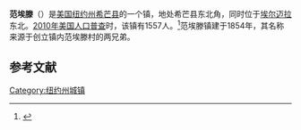 {{Infobox settlement
|official_name            = 范埃滕
|settlement_type          = 镇
|nickname                 = 
|motto                    =

<!-- Images -->
|image_skyline            = 
|imagesize                = 
|image_caption            = 
|image_flag               = 
|image_seal               =

<!-- Maps -->
|pushpin_map              = New York
|pushpin_label            = 范埃滕
|pushpin_label_position   = 
|pushpin_map_caption      =
|pushpin_mapsize          =
|image_map                = 
|mapsize                  = 
|map_caption              = 
|image_map1               = 
|mapsize1                 = 
|map_caption1             =
|latd = 42 | latm = 11 | lats = 55 | latNS = N
|longd = 76 | longm = 33 | longs = 8 | longEW = W

<!-- Location -->
|subdivision_type         = [[国家|国家]]
|subdivision_name         = [[美国|美国]]
|subdivision_type1        = [[美国行政区划|州]]
|subdivision_name1        = [[纽约州|纽约州]]
|subdivision_type2        = [[纽约州行政区划|县]]
|subdivision_name2        = [[希芒县_(纽约州)|希芒县]]
|government_footnotes     = 
|government_type          = 
|established_title        = 
|established_date         =

<!-- Area -->
|unit_pref                = Imperial
|area_footnotes           = 
|area_magnitude           = 
|area_total_km2           = 107.7 
|area_land_km2            = 107.3
|area_water_km2           = 0.3
|area_total_sq_mi         = 
|area_land_sq_mi          = 
|area_water_sq_mi         =

<!-- Population -->
|population_as_of         = [[2010年美国人口普查|2010]]
|population_footnotes     = 
|population_total         = 1557
|population_density_km2   = 14.5
|population_density_sq_mi =

<!-- General information -->
|timezone                 = [[美国东部时间|EST]]
|utc_offset               = 
|timezone_DST             = 
|utc_offset_DST           = 
|elevation_footnotes      = 
|elevation_m              = 
|elevation_ft             = 1012

<!-- Area/postal codes & others -->
|postal_code_type         = [[美国邮政编码|邮政编码]]
|postal_code              = 14889
|area_code                = 
|website                  = 
|footnotes                = 
}}
'''范埃滕'''（{{lang-en|Van Etten}}）是[[美国|美国]][[纽约州|纽约州]][[希芒县_(纽约州)|希芒县]]的一个镇，地处希芒县东北角，同时位于[[埃尔迈拉_(纽约州)|埃尔迈拉]]东北。[[2010年美国人口普查|2010年美国人口普查]]时，该镇有1557人。<ref name>{{cite web|url=http://factfinder2.census.gov|publisher=[[United_States_Census_Bureau|United States Census Bureau]]|title=American FactFinder|accessdate=2020-09-17|archive-date=2013-09-11|archive-url=https://web.archive.org/web/20130911234518/http://factfinder2.census.gov/|dead-url=no}}</ref>范埃滕镇建于1854年，其名称来源于创立镇内范埃滕村的两兄弟。

== 参考文献 ==
{{reflist}}

{{NY-stub}}
[[Category:纽约州城镇|Category:纽约州城镇]]